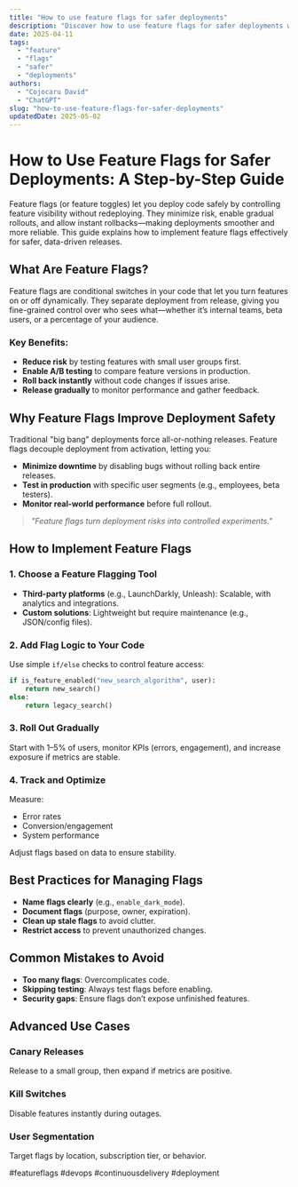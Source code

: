 ```yaml
---
title: "How to use feature flags for safer deployments"
description: "Discover how to use feature flags for safer deployments with this in-depth guide, providing actionable insights and practical tips to boost your knowledge and results."
date: 2025-04-11
tags:
  - "feature"
  - "flags"
  - "safer"
  - "deployments"
authors:
  - "Cojocaru David"
  - "ChatGPT"
slug: "how-to-use-feature-flags-for-safer-deployments"
updatedDate: 2025-05-02
---
```


# How to Use Feature Flags for Safer Deployments: A Step-by-Step Guide  

Feature flags (or feature toggles) let you deploy code safely by controlling feature visibility without redeploying. They minimize risk, enable gradual rollouts, and allow instant rollbacks—making deployments smoother and more reliable. This guide explains how to implement feature flags effectively for safer, data-driven releases.  

## What Are Feature Flags?  

Feature flags are conditional switches in your code that let you turn features on or off dynamically. They separate deployment from release, giving you fine-grained control over who sees what—whether it’s internal teams, beta users, or a percentage of your audience.  

### Key Benefits:  
- **Reduce risk** by testing features with small user groups first.  
- **Enable A/B testing** to compare feature versions in production.  
- **Roll back instantly** without code changes if issues arise.  
- **Release gradually** to monitor performance and gather feedback.  

## Why Feature Flags Improve Deployment Safety  

Traditional "big bang" deployments force all-or-nothing releases. Feature flags decouple deployment from activation, letting you:  

- **Minimize downtime** by disabling bugs without rolling back entire releases.  
- **Test in production** with specific user segments (e.g., employees, beta testers).  
- **Monitor real-world performance** before full rollout.  

> _"Feature flags turn deployment risks into controlled experiments."_  

## How to Implement Feature Flags  

### 1. Choose a Feature Flagging Tool  
- **Third-party platforms** (e.g., LaunchDarkly, Unleash): Scalable, with analytics and integrations.  
- **Custom solutions**: Lightweight but require maintenance (e.g., JSON/config files).  

### 2. Add Flag Logic to Your Code  
Use simple `if/else` checks to control feature access:  

```python  
if is_feature_enabled("new_search_algorithm", user):  
    return new_search()  
else:  
    return legacy_search()  
```  

### 3. Roll Out Gradually  
Start with 1–5% of users, monitor KPIs (errors, engagement), and increase exposure if metrics are stable.  

### 4. Track and Optimize  
Measure:  
- Error rates  
- Conversion/engagement  
- System performance  

Adjust flags based on data to ensure stability.  

## Best Practices for Managing Flags  

- **Name flags clearly** (e.g., `enable_dark_mode`).  
- **Document flags** (purpose, owner, expiration).  
- **Clean up stale flags** to avoid clutter.  
- **Restrict access** to prevent unauthorized changes.  

## Common Mistakes to Avoid  

- **Too many flags**: Overcomplicates code.  
- **Skipping testing**: Always test flags before enabling.  
- **Security gaps**: Ensure flags don’t expose unfinished features.  

## Advanced Use Cases  

### Canary Releases  
Release to a small group, then expand if metrics are positive.  

### Kill Switches  
Disable features instantly during outages.  

### User Segmentation  
Target flags by location, subscription tier, or behavior.  

#featureflags #devops #continuousdelivery #deployment
